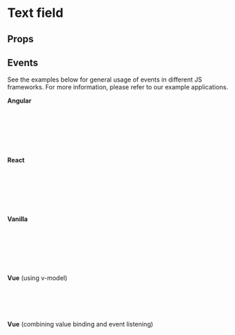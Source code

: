  
<Meta of={TextFieldStories} />

# Text field

<Canvas of={TextFieldStories.Default} sourceState="shown" />

## Props

<Controls />

## Events
See the examples below for general usage of events in different JS frameworks.
For more information, please refer to our example applications.

<b>Angular</b>

```js
//app.component.js
handleTextField(event: any) {
  console.log("searchField value change: ", event.detail)
}
//app.component.html
<text-field (myInput)="handleTextField($event)"></search-field>
```

<b>React</b>

```js
//MyComponent.js
const handleText = (event) => {
  console.log("handling input: ", event.detail)
};
...
<MyTextField onMyInput={handleText}></MyTextField>
```

<b>Vanilla</b>

```js
//index.html
const textField = document.querySelector('#text-field');
textField.addEventListener('myInput', (event) => {
  console.log("text field value", event.detail);
});
<text-field id="text-field"></text-field>
```

<b>Vue</b> (using v-model)

```js
//MyComponent.vue
let textValue = ref('');
...
<text-field v-model="textValue"></text-field>
```

<b>Vue</b> (combining value binding and event listening)
```js
//MyComponent.vue
<text-field @myInput="event => console.log(event.detail)">
</text-field>
```
